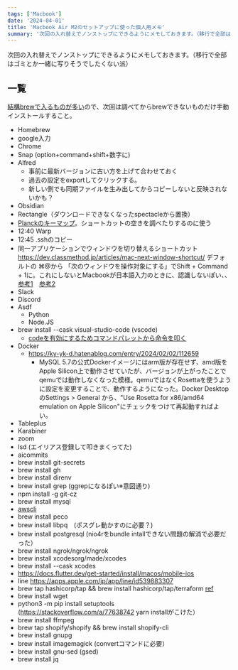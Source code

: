 ```yaml
---
tags: ['Macbook']
date: '2024-04-01'
title: 'Macbook Air M2のセットアップに使った個人用メモ'
summary: '次回の入れ替えでノンストップにできるようにメモしておきます。（移行で全部はゴミとか一緒に写りそうでしたくない派）'
---
```



次回の入れ替えでノンストップにできるようにメモしておきます。（移行で全部はゴミとか一緒に写りそうでしたくない派）

## 一覧

[結構brewで入るものが多い](https://zenn.dev/miyasic/articles/81f5fe3e3b060c)ので、次回は調べてからbrewできないものだけ手動インストールすること。

- Homebrew
- google入力
- Chrome
- Snap (option+command+shift+数字に)
- Alfred
	- 事前に最新バージョンに古い方を上げて合わせておく
	- 過去の設定をexportしてクリックする。
	- 新しい側でも同期ファイルを生み出してからコピーしないと反映されないかも？
- Obsidian
- Rectangle（ダウンロードできなくなったspectacleから置換）
- [Planckのキーマップ](https://gist.github.com/umihico/b5a1de38d40b05b1af6360d3e514ed0e)。ショートカットの空きを調べたりするのに使う
- 12:40 Warp
- 12:45 .sshのコピー
- 同一アプリケーションでウィンドウを切り替えるショートカット https://dev.classmethod.jp/articles/mac-next-window-shortcut/ デフォルトの ⌘@から 「次のウィンドウを操作対象にする」でShift + Command + 1に。これにしないとMacbookが日本語入力のときに、認識しないぽい、、[参考1](https://aotamasaki.hatenablog.com/entry/command_with_open_bracket_is_unavailable)　[参考2](https://github.com/microsoft/vscode/issues/114075)
- Slack
- Discord
- Asdf
	- Python
  - Node.JS
- brew install --cask visual-studio-code (vscode)
	- [codeを有効にするためコマンドパレットから命令を叩く](https://stackoverflow.com/a/36882426)
- Docker
	- https://ky-yk-d.hatenablog.com/entry/2024/02/02/112659
		- MySQL 5.7の公式Dockerイメージにはarm版が存在せず、amd版をApple Silicon上で動作させていたが、バージョンが上がったことでqemuでは動作しなくなった模様。qemuではなくRosettaを使うように設定を変更することで、動作するようになった。Docker DesktopのSettings > General から、"Use Rosetta for x86/amd64 emulation on Apple Silicon"にチェックをつけて再起動すればよい。
- Tableplus
- Karabiner
- zoom
- lsd (エイリアス登録して叩きまくってた)
- aicommits
- brew install git-secrets
- brew install gh
- brew install direnv
- brew install grep (ggrepになるぽい※意図通り)
- npm install -g git-cz
- brew install mysql
- [awscli](https://docs.aws.amazon.com/cli/latest/userguide/getting-started-install.html)
- brew install peco
- brew install libpq　(ポスグレ動かすのに必要？)
- brew install postgresql (nio4rをbundle intallできない問題の解消で必要だった）
- brew install ngrok/ngrok/ngrok
- brew install xcodesorg/made/xcodes
- brew install --cask xcodes
- https://docs.flutter.dev/get-started/install/macos/mobile-ios
- line https://apps.apple.com/jp/app/line/id539883307
- brew tap hashicorp/tap && brew install hashicorp/tap/terraform [ref](https://developer.hashicorp.com/terraform/tutorials/aws-get-started/install-cli)
- brew install wget
- python3 -m pip install setuptools (https://stackoverflow.com/a/77638742 yarn installがこけた）
- brew install ffmpeg
- brew tap shopify/shopify && brew install shopify-cli
- brew install gnupg
- brew install imagemagick (convertコマンドに必要）
- brew install gnu-sed (gsed)
- brew install jq
